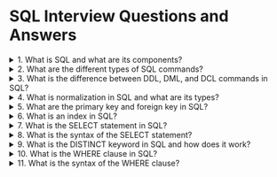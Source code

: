 # SQL Interview Questions and Answers

<details>
  <summary>1. What is SQL and what are its components?</summary>
Answer: SQL stands for Structured Query Language, which is used to manage relational databases. It is used for creating, modifying, and querying databases. The main components of SQL are Data Definition Language (DDL), Data Manipulation Language (DML), Data Control Language (DCL), and Transaction Control Language (TCL).
</details>
<details>
  <summary>2. What are the different types of SQL commands?</summary>
Answer: There are four types of SQL commands:
Data Definition Language (DDL): Used to create, modify, and delete database objects.
Data Manipulation Language (DML): Used to insert, update, and delete data from tables.
Data Control Language (DCL): Used to grant or revoke access to users.
Transaction Control Language (TCL): Used to control the transactions in a database.
</details>
<details>
  <summary>3. What is the difference between DDL, DML, and DCL commands in SQL?</summary>
Answer: DDL (Data Definition Language) commands are used to create, alter, and drop objects in a database, while DML (Data Manipulation Language) commands are used to insert, update, and delete data from tables. DCL (Data Control Language) commands are used to control the access to the database objects and to grant or revoke permissions to users.
</details>
<details>
  <summary>4. What is normalization in SQL and what are its types?</summary>
Answer: Normalization is the process of organizing data in a database to minimize redundancy and dependency. There are different types of normalization:

- First Normal Form (1NF): It ensures that each column in a table contains atomic values.
- Second Normal Form (2NF): It ensures that each non-key column is dependent on the primary key.
- Third Normal Form (3NF): It ensures that each non-key column is dependent only on the primary key and not on other non-key columns.

</details>
<details>
  <summary>5. What are the primary key and foreign key in SQL?</summary>
Answer: A primary key is a unique identifier for each record in a table. It is used to enforce the integrity of the data and to ensure that there are no duplicate records. A foreign key is a column that refers to the primary key of another table. It is used to establish a relationship between two tables.

</details>
<details>
  <summary>6. What is an index in SQL?</summary>
Answer: An index is a data structure used to speed up the retrieval of data from a table. It is created on one or more columns of a table and allows the database to find and retrieve the data more quickly.

</details>
<details>
  <summary>7. What is the SELECT statement in SQL?</summary>
Answer: The SELECT statement is used to query data from one or more tables in a database. It allows you to retrieve specific columns and rows of data based on various conditions.

</details>
<details>
  <summary>8. What is the syntax of the SELECT statement?</summary>
Answer: The basic syntax of the SELECT statement is:

```sql
SELECT column1, column2, ...
FROM table_name
WHERE condition;
```

The SELECT clause specifies the columns to be retrieved, the FROM clause specifies the table(s) from which to retrieve the data, and the WHERE clause specifies the condition(s) for selecting the data.

</details>
<details>
  <summary>9. What is the DISTINCT keyword in SQL and how does it work?</summary>
Answer: The DISTINCT keyword is used in SQL to retrieve only unique values from a column or set of columns in a table. When the DISTINCT keyword is used, the database engine will compare each value in the specified column(s) and return only the distinct values.

Here's an example query using the DISTINCT keyword:

```sql
SELECT DISTINCT column_name
FROM table_name;
```

This query will return only the unique values in the specified column_name from the table_name table.

Note that the DISTINCT keyword applies to all columns in the SELECT clause, so if you want to retrieve distinct values for multiple columns, you need to include all of them in the SELECT clause.

</details>
<details>
  <summary>10. What is the WHERE clause in SQL?</summary>
Answer: The WHERE clause is a clause in SQL that is used to filter rows based on a specified condition or set of conditions. It is used with the SELECT, UPDATE, and DELETE statements.

</details>
<details>
  <summary>11. What is the syntax of the WHERE clause?</summary>
Answer: The basic syntax of the WHERE clause is:

```sql
SELECT column1, column2, ...
FROM table_name
WHERE condition;
```

The WHERE clause is used to filter rows based on a specified condition or set of conditions. The condition can include one or more operators such as comparison operators `(=, <, >, <=, >=)`, logical operators (AND, OR, NOT), and other operators (IN, BETWEEN, LIKE, IS NULL).

</details>
